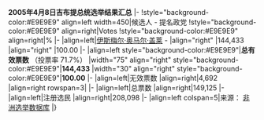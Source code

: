 {{electiontable|2005年吉布提总统选举}}'''2005年4月8日吉布提总统选举结果汇总'''
|-
!style="background-color:#E9E9E9" align=left width=450|候选人 - 提名政党
!style="background-color:#E9E9E9" align=right|Votes
!style="background-color:#E9E9E9" align=right|%
|-
|align=left|[[伊斯梅尔·奥马尔·盖莱]] - {{link-en|人民进步大会|People's Rally for Progress}}
|align="right" |144,433
|align="right" |100.00
|-
|align=left style="background-color:#E9E9E9"|'''总有效票数''' （投票率 71.7%）
|width="75" align="right" style="background-color:#E9E9E9"|'''144,433'''
|width="30" align="right" style="background-color:#E9E9E9"|'''100.00'''
|-
|align=left|无效票数
|align=right|4,692 
|align=right rowspan=3|
|-
|align=left|总票数
|align=right|149,125 
|-
|align=left|注册选民
|align=right|208,098 
|-
|align=left colspan=5|来源： [http://africanelections.tripod.com/dj.html#2005_Presidential_Election 非洲选举数据库]
|}<noinclude>